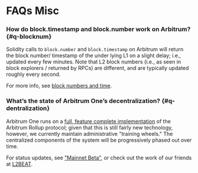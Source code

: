 # FAQs Misc

### How do block.timestamp and block.number work on Arbitrum? {#q-blocknum}

Solidity calls to `block.number` and `block.timestamp` on Arbitrum will return the block number/ timestamp of the under lying L1 on a slight delay; i.e., updated every few minutes. Note that L2 block numbers (i.e., as seen in block explorers / returned by RPCs) are different, and are typically updated roughly every second.

For more info, see [block numbers and time](/time.mdx).

### What’s the state of Arbitrum One’s decentralization? {#q-dentralization}

Arbitrum One runs on a [full, feature complete implementation](https://github.com/OffchainLabs/nitro) of the Arbitrum Rollup protocol; given that this is still fairly new technology, however, we currently maintain administrative "training wheels." The centralized components of the system will be progressively phased out over time.

For status updates, see ["Mainnet Beta"](/mainnet-beta.mdx), or check out the work of our friends at [L2BEAT](https://l2beat.com/scaling/risk/).
